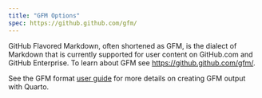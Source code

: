 ```yaml
---
title: "GFM Options"
spec: https://github.github.com/gfm/
---
```


GitHub Flavored Markdown, often shortened as GFM, is the dialect of Markdown that is currently supported for user content on GitHub.com and GitHub Enterprise. To learn about GFM see <https://github.github.com/gfm/>.

See the GFM format [user guide](/docs/output-formats/gfm.qmd) for more details on creating GFM output with Quarto.
